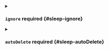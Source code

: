 

<PartialAfter />


<PartialSchedule />


<PartialTimezone />



<details className="config-field" data-expandable="true">
<summary>

### `ignore` <span className="config-field-required" data-required="false">required</span> <span className="config-field-type"></span> <span className="config-field-default"></span> <span className="config-field-enum"></span> {#sleep-ignore}



</summary>

<PartialIgnorereference />


</details>



<details className="config-field" data-expandable="true">
<summary>

### `autoDelete` <span className="config-field-required" data-required="false">required</span> <span className="config-field-type"></span> <span className="config-field-default"></span> <span className="config-field-enum"></span> {#sleep-autoDelete}



</summary>

<PartialAutodeletereference />


</details>

